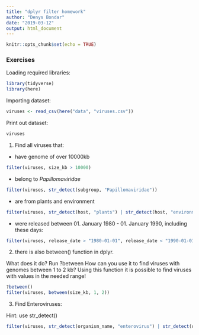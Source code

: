 ```yaml
---
title: "dplyr filter homework"
author: "Denys Bondar"
date: "2019-03-12"
output: html_document
---
```


```r
knitr::opts_chunk$set(echo = TRUE)
```

### Exercises

Loading required libraries:
```r
library(tidyverse)
library(here)
```

Importing dataset:
```r
viruses <- read_csv(here("data", "viruses.csv"))
```

Print out dataset:
```r
viruses
```


1. Find all viruses that:

- have genome of over 10000kb

```r
filter(viruses, size_kb > 10000)
```

- belong to *Papillomaviridae*

```r
filter(viruses, str_detect(subgroup, "Papillomaviridae"))
```

- are from plants and environment

```r
filter(viruses, str_detect(host, "plants") | str_detect(host, "environment"))
```

- were released between 01. January 1980 - 01. January 1990, including these days:

```r
filter(viruses, release_date > "1980-01-01", release_date < "1990-01-01")
```

2. there is also between() function in dplyr. 

What does it do? Run ?between
How can you use it to find viruses with genomes between 1 to 2 kb?
Using this function it is possible to find viruses with values in the needed range!
```r
?between()
filter(viruses, between(size_kb, 1, 2))
```

3. Find Enteroviruses:

Hint: use str_detect()
```r
filter(viruses, str_detect(organism_name, "enterovirus") | str_detect(organism_name, "Enterovirus"))
```

